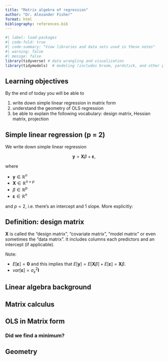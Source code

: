 ```yaml
---
title: "Matrix algebra of regression"
author: "Dr. Alexander Fisher"
format: html
bibliography: references.bib
---
```


\newcommand{\by}{\boldsymbol{y}}
\newcommand{\hby}{\hat{\boldsymbol{y}}}
\newcommand{\bone}{\boldsymbol{1}}
\newcommand{\bx}{\boldsymbol{x}}
\newcommand{\bX}{\boldsymbol{X}}
\newcommand{\be}{\boldsymbol{\varepsilon}}
\newcommand{\hbe}{\hat{\be}}
\newcommand{\bzero}{\boldsymbol{0}}
\newcommand{\identity}{\boldsymbol{I}}


```r
#| label: load-packages
#| code-fold: true
#| code-summary: "View libraries and data sets used in these notes"
#| warning: false
#| messge: false
library(tidyverse) # data wrangling and visualization
library(tidymodels)  # modeling (includes broom, yardstick, and other packages)
```

## Learning objectives

By the end of today you will be able to

1. write down simple linear regression in matrix form
2. understand the geometry of OLS regression
3. be able to explain the following vocabulary: design matrix, Hessian matrix, projection


## Simple linear regression (p = 2)

We write down simple linear regression

$$
\by = \bX \beta + \be,
$$

where 

- $\by \in \mathbb{R}^n$
- $\bX \in \mathbb{R}^{n \times p}$
- $\beta \in \mathbb{R}^p$
- $\be \in \mathbb{R}^n$

and $p = 2$, i.e. there's an intercept and 1 slope. More explicitly: 



::: callout-note 
## Definition: design matrix
$\bX$ is called the "design matrix", "covariate matrix", "model matrix" or even sometimes the "data matrix". It includes columns each predictors and an intercept (if applicable).
:::

Note: 

- $E[\be] = \bzero$ and this implies that $E[\by] = E[\bX \beta] + E[\be] = \bX \beta$.
- $var[\be] = \sigma^2_\varepsilon \identity$

## Linear algebra background

## Matrix calculus

## OLS in Matrix form

### Did we find a minimum? 

## Geometry